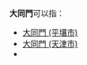 '''大同門'''可以指：
*[[大同門_(平壤市)|大同門 (平壤市)]]
*[[大同門_(天津市)|大同門 (天津市)]]
*{{link-ja|大同門 (燒肉屋)|大同門 (焼肉屋)}}
{{Disambiguation|cat=三字亞洲相關消歧義}}